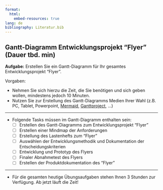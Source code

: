 ```yaml
---
format:
  html:
    embed-resources: true
lang: de
bibliography: Literatur.bib
---
```


<!--
title: "DEB3 Produktentwicklung 1"
resource-path: ["../images"]
format:
  html:
    embed-resources: true

author:
  - name: "Christian Anders"
    roles: "Dozent"
    email: christian.anders@hs-esslingen.de
    affiliation: 
      - name: "Hochschule Esslingen"
        department: "Wirtschaft & Technik"
        group: "Digital Engineering (DEB)"
        city: "Esslingen am Neckar"
        postal-code: 73728
        country: "Deutschland"
        url: https://www.hs-esslingen.de/
abstract: > 
  Skript zur Vorlesung und Labor *"Produktentwicklung 1"* für den Studiengang Digital Engineering DEB3 im Wintersemester 2024/2025
keywords:
  - Produktentwicklung
  - Ideenfindung
  - Konzeptentwicklung
  - Labor
  - Flyer
  - Gantt-Diagramm
copyright: 
  holder: Christian Anders
  year: 2024
lang: de
bibliography: Literatur.bib
date: last-modified
toc: false
number-sections: false
scrollable: true
toc-location: right-body
cap-location: bottom
number-offset: 0
link-external-icon: true
link-external-newwindow: true
-->

<!-- 
::: {.callout-warning}
## WARNING!
**THIS DOCUMENT IS STILL WORK IN PROGRESS!!!**
:::
-->

<!-- -------------------------------------------------------------------------

                       LABOR "FLYER" AUFGABE LASTENEHFT FLYER

-------------------------------------------------------------------------- -->

::: {.callout-note}
## Gantt-Diagramm Entwicklungsprojekt "Flyer" (Dauer tbd. min)

**Aufgabe:** Erstellen Sie ein Gantt-Diagramm für Ihr gesamtes Entwicklungsprojekt "Flyer".

Vorgaben:

- Nehmen Sie sich hierzu die Zeit, die Sie benötigen und sich geben wollen, mindestens jedoch 10 Minuten.
- Nutzen Sie zur Erstellung des Gantt-Diagramms Medien Ihrer Wahl (z.B. PC, Tablet, Powerpoint, [Mermaid](https://mermaid.live/), [Ganttproject](https://www.ganttproject.biz/), ...) 

---

- Folgende Tasks müssen im Gantt-Diagramm enthalten sein:
  - [ ] Erstellen des Gantt-Diagramms zum Entwicklungsprojekt "Flyer"
  - [ ] Erstellen einer Mindmap der Anforderungen
  - [ ] Erstellung des Lastenhefts zum "Flyer"
  - [ ] Auswählen der Entwicklungsmethodik und Dokumentation der Entscheidungskriterien
  - [ ] Entwicklung und Prototyp des Flyers
  - [ ] Finaler Abnahmetest des Flyers
  - [ ] Erstellen der Produktdokumentation des "Flyer"

---

- Für die gesamten heutige Übungsaufgaben stehen Ihnen 3 Stunden zur Verfügung. Ab jetzt läuft die Zeit!

<!--
Leitfragen:

- Ist die Spezifikation für Sie verständlich? 
- Haben Sie ein klares Bild davon, welche Anforderungen der zu bauende Papierflieger zu erfüllen hat?
- Haben Sie z.B. eine Vorstellung davon, wie groß der Papierflieger sein soll? 
- Welche Ressourcen zum Bau des Papierfliegers verwendet werden sollen? 
- Welche Abnahmekriterien erfüllt sein müssen um den Papierflieger als Erfolg zu werten?
-->

:::